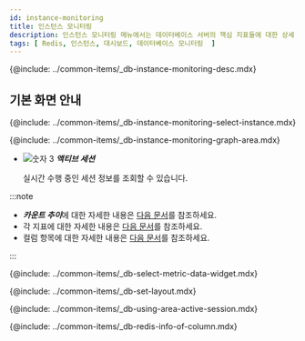 ```yaml
---
id: instance-monitoring
title: 인스턴스 모니터링
description: 인스턴스 모니터링 메뉴에서는 데이터베이스 서버의 핵심 지표들에 대한 상세 정보를 실시간으로 확인할 수 있습니다.
tags: [ Redis, 인스턴스, 대시보드, 데이터베이스 모니터링  ]
---
```


{@include: ../common-items/_db-instance-monitoring-desc.mdx}

## 기본 화면 안내


<ProdImg img='db-instance-monitoring' ext='.png' desc='인스턴스 모니터링' />

<!-- 숫자1 인스턴스 -->
{@include: ../common-items/_db-instance-monitoring-select-instance.mdx}

<!-- 숫자2 그래프 차트 영역 -->
{@include: ../common-items/_db-instance-monitoring-graph-area.mdx}

* ![숫자 3](/img/number-03.png) ***액티브 세션***

  실시간 수행 중인 세션 정보를 조회할 수 있습니다.

:::note

* ***카운트 추이***에 대한 자세한 내용은 [다음 문서](analysis-count-trend)를 참조하세요.
* 각 지표에 대한 자세한 내용은 [다음 문서](metrics-data-list)를 참조하세요. 
* 컬럼 항목에 대한 자세한 내용은 [다음 문서](#info-of-column)를 참조하세요.

:::


<!-- 지표 선택하기 -->
{@include: ../common-items/_db-select-metric-data-widget.mdx}


<!-- 레이아웃 설정하기 -->
{@include: ../common-items/_db-set-layout.mdx}  

<!-- 액티브 세션 영역 활용 -->
{@include: ../common-items/_db-using-area-active-session.mdx}  

<!-- 컬럼 정보 안내 -->
{@include: ../common-items/_db-redis-info-of-column.mdx}